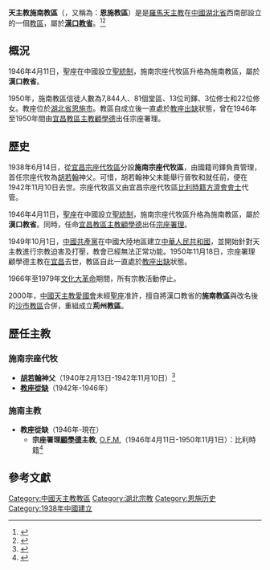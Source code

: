 {{Infobox diocese
|jurisdiction     = 教區
|name             = 天主教施南
|latin            = Dioecesis Scenanensis
|image            = 
|caption          = 
|country          =
|location         = [[中國|中國]][[湖北省|湖北省]][[恩施市|恩施市]]
|territory        = [[湖北省|湖北省]]西南部[[恩施市|恩施市]]及附近地區
|metropolitan     = [[崔慶琪|崔慶琪]]主教
|province         = [[天主教漢口總教區|漢口]]
|rite             = [[拉丁禮|拉丁禮]]
|cathedral        = 
|cocathedral      = 
|area_km2         = 
|established      = {{unbulleted list|1938年6月14日 (成立宗座代牧區)|1946年4月11日 (升格教區)}}
|population       = 7,844人
|population_as_of = 
|parishes         = 81處
|secular priests  = 13位
|catholics        =
|catholics_percent= 
|pope             = {{Incumbent pope}}
|bishop           = [[教座從缺|教座從缺]]
|metro_archbishop = 
|coadjutor        = 
|auxiliary_bishops= 
}}'''天主教施南教區'''（{{lang-la|Dioecesis Scenanensis}}，又稱為：'''恩施教區'''）是是[[羅馬天主教|羅馬天主教]]在[[中國|中國]][[湖北省|湖北省]]西南部設立的一個[[教區|教區]]，屬於'''[[天主教漢口總教區|漢口教省]]'''。<ref>{{Cite web |url=http://www.gcatholic.org/dioceses/diocese/shih0.htm |title=Diocese of Shinan 施南 |access-date=2021年9月23日 |archive-date=2022年3月19日 |archive-url=https://web.archive.org/web/20220319183243/http://www.gcatholic.org/dioceses/diocese/shih0.htm |dead-url=no }}</ref><ref>{{Cite web |url=http://www.catholic-hierarchy.org/diocese/dshhn.html |title=Diocese of Enshi [Shihnan] |accessdate=2021年4月7日 |archive-date=2021年1月17日 |archive-url=https://web.archive.org/web/20210117162545/https://www.catholic-hierarchy.org/diocese/dshhn.html |dead-url=no }}</ref>

==概況==
1946年4月11日，聖座在中國設立[[聖統制|聖統制]]，施南宗座代牧區升格為施南教區，屬於'''漢口教省'''。

1950年，施南教區信徒人數為7,844人、81個堂區、13位司鐸、3位修士和22位修女。教座位於[[湖北省|湖北省]][[恩施市|恩施市]]。教區自成立後一直處於[[教座出缺|教座出缺]]狀態，曾在1946年至1950年間由[[天主教宜昌教區|宜昌教區主教]][[顧學德|顧學德]]出任宗座署理。

== 歷史 ==
1938年6月14日，從[[天主教宜昌教區|宜昌宗座代牧區]]分設'''施南宗座代牧區'''，由國籍司鐸負責管理，首任宗座代牧為[[胡若翰|胡若翰]]神父。可惜，胡若翰神父未能舉行晉牧和就任前，便在1942年11月10日去世。宗座代牧區又由宜昌宗座代牧區[[比利時人|比利時籍]][[方濟會|方濟會會士]]代管。

1946年4月11日，[[聖座|聖座]]在中國設立[[聖統制|聖統制]]，施南宗座代牧區升格為施南教區，屬於'''漢口教省'''。同時，任命[[天主教宜昌教區|宜昌教區主教]][[顧學德|顧學德]]出任[[宗座署理|宗座署理]]。

1949年10月1日，[[中國共產黨|中國共產黨]]在中國大陸地區建立[[中華人民共和國|中華人民共和國]]，並開始針對天主教進行宗教迫害及打壓，教會已經無法正常功能。1950年11月18日，宗座署理顧學德主教在[[宜昌|宜昌]]去世，教區自此一直處於[[教座出缺|教座出缺]]狀態。

1966年至1979年[[文化大革命|文化大革命]]期間，所有宗教活動停止。

2000年，[[中國天主教愛國會|中國天主教愛國會]]未經[[聖座|聖座]]准許，擅自將漢口教省的'''施南教區'''與改名後的[[天主教沙市監牧區|沙市教區]]合併，重組成立'''荊州教區'''。

==歷任主教==
===施南宗座代牧===
*'''[[胡若翰|胡若翰]]神父'''（1940年2月13日-1942年11月10日）<ref>{{Cite web |url=http://www.catholic-hierarchy.org/bishop/bhou.html |title=Father John Baptist Hou † |access-date=2020年1月10日 |archive-date=2021年10月26日 |archive-url=https://web.archive.org/web/20211026225251/http://www.catholic-hierarchy.org/bishop/bhou.html |dead-url=no }}</ref>
*'''[[教座從缺|教座從缺]]'''（1942年-1946年）

===施南主教===
*'''教座從缺'''（1946年-現在）
**'''宗座署理[[顧學德|顧學德]]主教''', [[方濟會|O.F.M.]]（1946年4月11日-1950年11月1日）：比利時籍<ref>{{Cite web |url=http://www.catholic-hierarchy.org/bishop/bgubb.html |title=Bishop Pierre-Henri-Noël Gubbels, O.F.M. † |access-date=2020年1月1日 |archive-date=2021年1月17日 |archive-url=https://web.archive.org/web/20210117103110/https://www.catholic-hierarchy.org/bishop/bgubb.html |dead-url=no }}</ref>

==參考文獻==
{{reflist}}

{{中國天主教教區}}

[[Category:中國天主教教區|Category:中國天主教教區]]
[[Category:湖北宗教|Category:湖北宗教]]
[[Category:恩施历史|Category:恩施历史]]
[[Category:1938年中國建立|Category:1938年中國建立]]